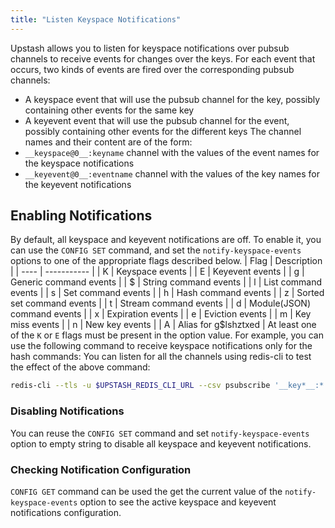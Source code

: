 ```yaml
---
title: "Listen Keyspace Notifications"
---
```

Upstash allows you to listen for keyspace notifications over pubsub channels to
receive events for changes over the keys.
For each event that occurs, two kinds of events are fired over the corresponding
pubsub channels:
- A keyspace event that will use the pubsub channel for the key, possibly containing
  other events for the same key
- A keyevent event that will use the pubsub channel for the event, possibly containing
  other events for the different keys
The channel names and their content are of the form:
- `__keyspace@0__:keyname` channel with the values of the event names for the keyspace
  notifications
- `__keyevent@0__:eventname` channel with the values of the key names for the keyevent
  notifications
## Enabling Notifications
By default, all keyspace and keyevent notifications are off. To enable it, you can use
the `CONFIG SET` command, and set the `notify-keyspace-events` options to one of the
appropriate flags described below.
| Flag | Description |
| ---- | ----------- |
| K | Keyspace events |
| E | Keyevent events |
| g | Generic command events |
| $ | String command events |
| l | List command events |
| s | Set command events |
| h | Hash command events |
| z | Sorted set command events |
| t | Stream command events |
| d | Module(JSON) command events |
| x | Expiration events |
| e | Eviction events |
| m | Key miss events |
| n | New key events |
| A | Alias for g$lshztxed |
At least one of the `K` or `E` flags must be present in the option value.
For example, you can use the following command to receive keyspace notifications
only for the hash commands:
You can listen for all the channels using redis-cli to test the effect of the
above command:
```bash
redis-cli --tls -u $UPSTASH_REDIS_CLI_URL --csv psubscribe '__key*__:*'
```
### Disabling Notifications
You can reuse the `CONFIG SET` command and set `notify-keyspace-events` option to empty string
to disable all keyspace and keyevent notifications.
### Checking Notification Configuration
`CONFIG GET` command can be used the get the current value of the `notify-keyspace-events` option
to see the active keyspace and keyevent notifications configuration.